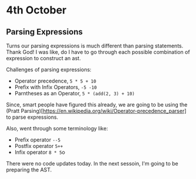 # 4th October

## Parsing Expressions

Turns our parsing expressions is much different than parsing statements. Thank God! I was like, 
do I have to go through each possible combination of expression to construct an ast.


Challenges of parsing expressions:
  * Operator precedence, `5 * 5 + 10`
  * Prefix with Infix Operators, `-5 -10`
  * Parntheses as an Operator, `5 * (add(2, 3) + 10)`

Since, smart people have figured this already, we are going to be using the
(Pratt Parsing)[https://en.wikipedia.org/wiki/Operator-precedence_parser] to parse 
expressions.

Also, went through some terminology like:

  * Prefix operator `--5`
  * Postfix operator `5++`
  * Infix operator `8 * 5`o

There were no code updates today. In the next sessoin, I'm going to be preparing 
the AST.
